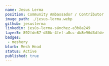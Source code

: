 ---
name: Jesus Lerma
position: Community Ambassador / Contributor
image_path: ./jesus-lerma.webp
github: jesuslerma
linkedin: jesús-lerma-sánchez-a3b8a249
layer5: 892fde87-d30b-4fef-a8cc-db8e96d3dfde
badges: 
 - meshery
blurb: Mesh Head
status: Active
published: true
---
